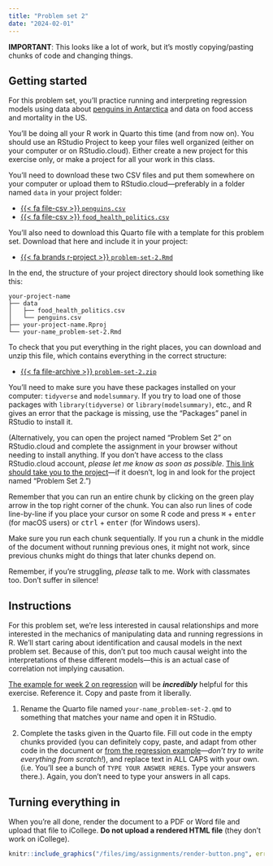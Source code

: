```yaml
---
title: "Problem set 2"
date: "2024-02-01"
---
```


:::{.callout-note}
**IMPORTANT**: This looks like a lot of work, but it's mostly copying/pasting chunks of code and changing things. 
:::

## Getting started

For this problem set, you'll practice running and interpreting regression models using data about [penguins in Antarctica](https://github.com/allisonhorst/palmerpenguins) and data on food access and mortality in the US.

You'll be doing all your R work in Quarto this time (and from now on). You should use an RStudio Project to keep your files well organized (either on your computer or on RStudio.cloud). Either create a new project for this exercise only, or make a project for all your work in this class.

You'll need to download these two CSV files and put them somewhere on your computer or upload them to RStudio.cloud—preferably in a folder named `data` in your project folder:

- [{{< fa file-csv >}} `penguins.csv`](/files/data/package_data/penguins.csv)
- [{{< fa file-csv >}} `food_health_politics.csv`](/files/data/external_data/food_health_politics.csv)

You'll also need to download this Quarto file with a template for this problem set. Download that here and include it in your project:

- [{{< fa brands r-project >}} `problem-set-2.Rmd`](/projects/problem-set-2/your-name_problem-set-2.Rmd)

In the end, the structure of your project directory should look something like this:

```text
your-project-name
├── data
│   ├── food_health_politics.csv
│   └── penguins.csv
├── your-project-name.Rproj
└── your-name_problem-set-2.Rmd
```

To check that you put everything in the right places, you can download and unzip this file, which contains everything in the correct structure:

- [{{< fa file-archive >}} `problem-set-2.zip`](/projects/problem-set-2.zip)

You'll need to make sure you have these packages installed on your computer: `tidyverse` and `modelsummary`. If you try to load one of those packages with `library(tidyverse)` or `library(modelsummary)`, etc., and R gives an error that the package is missing, use the "Packages" panel in RStudio to install it.

(Alternatively, you can open the project named "Problem Set 2" on RStudio.cloud and complete the assignment in your browser without needing to install anything. If you don't have access to the class RStudio.cloud account, *please let me know as soon as possible*. [This link should take you to the project](https://posit.cloud/spaces/323551/content/5299579)—if it doesn't, log in and look for the project named "Problem Set 2.")

Remember that you can run an entire chunk by clicking on the green play arrow in the top right corner of the chunk. You can also run lines of code line-by-line if you place your cursor on some R code and press <kbd>⌘</kbd> + <kbd>enter</kbd> (for macOS users) or <kbd>ctrl</kbd> + <kbd>enter</kbd> (for Windows users).

Make sure you run each chunk sequentially. If you run a chunk in the middle of the document without running previous ones, it might not work, since previous chunks might do things that later chunks depend on.

Remember, if you're struggling, *please* talk to me. Work with classmates too. Don't suffer in silence!


## Instructions

For this problem set, we're less interested in causal relationships and more interested in the mechanics of manipulating data and running regressions in R. We'll start caring about identification and causal models in the next problem set. Because of this, don't put too much causal weight into the interpretations of these different models—this is an actual case of correlation not implying causation.

[The example for week 2 on regression](/example/regression.qmd) will be ***incredibly*** helpful for this exercise. Reference it. Copy and paste from it liberally.

1. Rename the Quarto file named `your-name_problem-set-2.qmd` to something that matches your name and open it in RStudio.

2. Complete the tasks given in the Quarto file. Fill out code in the empty chunks provided (you can definitely copy, paste, and adapt from other code in the document or [from the regression example](/example/regression.qmd)—*don't try to write everything from scratch!*), and replace text in ALL CAPS with your own. (i.e. You'll see a bunch of `TYPE YOUR ANSWER HERE`s. Type your answers there.). Again, you don't need to type your answers in all caps.


## Turning everything in

When you're all done, render the document to a PDF or Word file and upload that file to iCollege. **Do not upload a rendered HTML file** (they don't work on iCollege).

```r
knitr::include_graphics("/files/img/assignments/render-button.png", error = FALSE)
```
